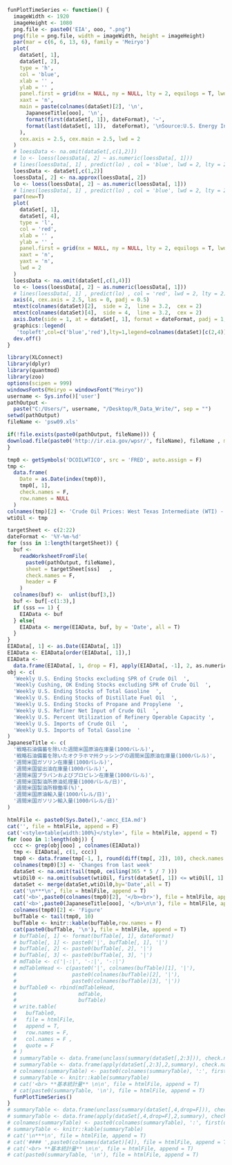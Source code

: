 ```r
funPlotTimeSeries <- function() {
  imageWidth <- 1920
  imageHeight <- 1080
  png.file <- paste0('EIA', ooo, ".png")
  png(file = png.file, width = imageWidth, height = imageHeight)
  par(mar = c(6, 6, 13, 6), family = 'Meiryo')
  plot(
    dataSet[, 1],
    dataSet[, 2],
    type = 'h',
    col = 'blue',
    xlab = '' ,
    ylab = '' ,
    panel.first = grid(nx = NULL, ny = NULL, lty = 2, equilogs = T, lwd = 2) ,
    xaxt = 'n',
    main = paste(colnames(dataSet)[2], '\n',
      JapaneseTitle[ooo], '\n',
      format(first(dataSet[, 1]), dateFormat), '~',
      format(last(dataSet[, 1]),  dateFormat), '\nSource:U.S. Energy Information Administration (EIA) '
    ),
    cex.axis = 2.5, cex.main = 2.5, lwd = 2
  )
  # loessData <- na.omit(dataSet[,c(1,2)])
  # lo <- loess(loessData[, 2] ~ as.numeric(loessData[, 1]))  
  # lines(loessData[, 1] , predict(lo) , col = 'blue', lwd = 2, lty = 2,type = 'o')  
  loessData <- dataSet[,c(1,2)]
  loessData[, 2] <- na.approx(loessData[, 2])
  lo <- loess(loessData[, 2] ~ as.numeric(loessData[, 1]))
  # lines(loessData[, 1] , predict(lo) , col = 'blue', lwd = 2, lty = 2)
  par(new=T)
  plot(
    dataSet[, 1],
    dataSet[, 4],
    type = 'l',
    col = 'red',
    xlab = '' ,
    ylab = '' ,
    panel.first = grid(nx = NULL, ny = NULL, lty = 2, equilogs = T, lwd = 2) ,
    xaxt = 'n',
    yaxt = 'n',
    lwd = 2
  )
  loessData <- na.omit(dataSet[,c(1,4)])
  lo <- loess(loessData[, 2] ~ as.numeric(loessData[, 1]))
  # lines(loessData[, 1] , predict(lo) , col = 'red', lwd = 2, lty = 2)
  axis(4, cex.axis = 2.5, las = 0, padj = 0.5)
  mtext(colnames(dataSet)[2],  side = 2,  line = 3.2,  cex = 2)
  mtext(colnames(dataSet)[4],  side = 4,  line = 3.2,  cex = 2)
  axis.Date(side = 1, at = dataSet[, 1], format = dateFormat, padj = 1, cex.axis = 2)
  graphics::legend(
   'topleft',col=c('blue','red'),lty=1,legend=colnames(dataSet)[c(2,4)],cex=2.5,bty='n',lwd = 2)
  dev.off()
}
```

```r
library(XLConnect)
library(dplyr)
library(quantmod)
library(zoo)
options(scipen = 999)
windowsFonts(Meiryo = windowsFont("Meiryo"))
username <- Sys.info()['user']
pathOutput <-
  paste("C:/Users/", username, "/Desktop/R_Data_Write/", sep = "")
setwd(pathOutput)
fileName <- 'psw09.xls'
```

```r
if(!file.exists(paste0(pathOutput, fileName))) {
download.file(paste0('http://ir.eia.gov/wpsr/', fileName), fileName , mode = "wb")
}
```

```r
tmp0 <- getSymbols('DCOILWTICO', src = 'FRED', auto.assign = F)
tmp <-
  data.frame(
    Date = as.Date(index(tmp0)),
    tmp0[, 1],
    check.names = F,
    row.names = NULL
  )
colnames(tmp)[2] <- 'Crude Oil Prices: West Texas Intermediate (WTI) - Cushing, Oklahoma(Dollars per Barrel)'
wtiOil <- tmp
```

```r
targetSheet <- c(2:22)
dateFormat <- '%Y-%m-%d'
for (sss in 1:length(targetSheet)) {
  buf <-
    readWorksheetFromFile(
      paste0(pathOutput, fileName),
      sheet = targetSheet[sss]   ,
      check.names = F,
      header = F
    )
  colnames(buf) <-  unlist(buf[3,])
  buf <- buf[-c(1:3),]
  if (sss == 1) {
    EIAData <- buf
  } else{
    EIAData <- merge(EIAData, buf, by = 'Date', all = T)
  }
}
EIAData[, 1] <- as.Date(EIAData[, 1])
EIAData <- EIAData[order(EIAData[, 1]),]
EIAData <-
  data.frame(EIAData[, 1, drop = F], apply(EIAData[, -1], 2, as.numeric), check.names = F)
obj <- c(
  'Weekly U.S. Ending Stocks excluding SPR of Crude Oil  ',
  'Weekly Cushing, OK Ending Stocks excluding SPR of Crude Oil  ',
  'Weekly U.S. Ending Stocks of Total Gasoline  ',
  'Weekly U.S. Ending Stocks of Distillate Fuel Oil  ',
  'Weekly U.S. Ending Stocks of Propane and Propylene  ',
  'Weekly U.S. Refiner Net Input of Crude Oil  ',
  'Weekly U.S. Percent Utilization of Refinery Operable Capacity ',
  'Weekly U.S. Imports of Crude Oil  ',
  'Weekly U.S. Imports of Total Gasoline  '
)
JapaneseTitle <- c(
  '戦略石油備蓄を除いた週間米国原油在庫量(1000バレル)',
  '戦略石油備蓄を除いたオクラホマ州クッシングの週間米国原油在庫量(1000バレル)',
  '週間米国ガソリン在庫量(1000バレル)',
  '週間米国留出油在庫量(1000バレル)',
  '週間米国プラパンおよびプロピレン在庫量(1000バレル)',
  '週間米国製油所原油処理量(1000バレル/日)',
  '週間米国製油所稼働率(%)',
  '週間米国原油輸入量(1000バレル/日)',
  '週間米国ガソリン輸入量(1000バレル/日)'
)
```

```r
htmlFile <- paste0(Sys.Date(),'-amcc_EIA.md')
cat('', file = htmlFile, append = F)
cat('<style>table{width:100%}</style>', file = htmlFile, append = T)
for (ooo in 1:length(obj)) {
  ccc <- grep(obj[ooo] , colnames(EIAData))
  tmp <- EIAData[, c(1, ccc)]
  tmp0 <- data.frame(tmp[-1, ], round(diff(tmp[, 2]), 10), check.names = F)
  colnames(tmp0)[3] <- 'Changes from last week'
  dataSet <- na.omit(tail(tmp0, ceiling(365 * 5 / 7 )))
  wtiOil0 <- na.omit(subset(wtiOil, first(dataSet[, 1]) <= wtiOil[, 1] & wtiOil[, 1] <= last(dataSet[, 1])))
  dataSet <- merge(dataSet,wtiOil0,by='Date',all = T)
  cat('\n***\n', file = htmlFile, append = T)
  cat('<b>',paste0(colnames(tmp0)[2], '</b><br>'), file = htmlFile, append = T)
  cat('<b>',paste0(JapaneseTitle[ooo], '</b>\n\n'), file = htmlFile, append = T)
  colnames(tmp0)[2] <- 'Figure'
  bufTable <- tail(tmp0, 10)
  bufTable <- knitr::kable(bufTable,row.names = F)  
  cat(paste0(bufTable, '\n'), file = htmlFile, append = T)  
  # bufTable[, 1] <- format(bufTable[, 1], dateFormat)
  # bufTable[, 1] <- paste0('|', bufTable[, 1], '|')
  # bufTable[, 2] <- paste0(bufTable[, 2], '|')
  # bufTable[, 3] <- paste0(bufTable[, 3], '|')
  # mdTable <- c('|-:|', '-:|', '-:|')
  # mdTableHead <- c(paste0('|', colnames(bufTable)[1], '|'),
  #                  paste0(colnames(bufTable)[2], '|'),
  #                  paste0(colnames(bufTable)[3], '|'))
  # bufTable0 <- rbind(mdTableHead,
  #                    mdTable,
  #                    bufTable)
  # write.table(
  #   bufTable0,
  #   file = htmlFile,
  #   append = T,
  #   row.names = F,
  #   col.names = F ,
  #   quote = F
  # )
  # summaryTable <- data.frame(unclass(summary(dataSet[,2:3])), check.names = F, stringsAsFactors = F)
  # summaryTable <- data.frame(apply(dataSet[,2:3],2,summary), check.names = F, stringsAsFactors = F)
  # colnames(summaryTable) <- paste0(colnames(summaryTable), ':', first(dataSet[, 1]), '~', last(dataSet[, 1]))
  # summaryTable <- knitr::kable(summaryTable)
  # cat('<br> **基本統計量** \n\n', file = htmlFile, append = T)
  # cat(paste0(summaryTable, '\n'), file = htmlFile, append = T)
  funPlotTimeSeries()
}
# summaryTable <- data.frame(unclass(summary(dataSet[,4,drop=F])), check.names = F, stringsAsFactors = F)
# summaryTable <- data.frame(apply(dataSet[,4,drop=F],2,summary), check.names = F, stringsAsFactors = F)
# colnames(summaryTable) <- paste0(colnames(summaryTable), ':', first(dataSet[, 1]), '~', last(dataSet[, 1]))
# summaryTable <- knitr::kable(summaryTable)
# cat('\n***\n', file = htmlFile, append = T)
# cat('#### ',paste0(colnames(dataSet)[4]), file = htmlFile, append = T)
# cat('<br> **基本統計量** \n\n', file = htmlFile, append = T)
# cat(paste0(summaryTable, '\n'), file = htmlFile, append = T)
```